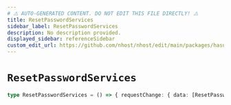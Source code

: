 ```yaml
---
# ⚠️ AUTO-GENERATED CONTENT. DO NOT EDIT THIS FILE DIRECTLY! ⚠️
title: ResetPasswordServices
sidebar_label: ResetPasswordServices
description: No description provided.
displayed_sidebar: referenceSidebar
custom_edit_url: https://github.com/nhost/nhost/edit/main/packages/hasura-auth-js/src/machines/reset-password.ts#L21
---
```


# `ResetPasswordServices`

```ts
type ResetPasswordServices = () => { requestChange: { data: [ResetPasswordResponse](/reference/docgen/javascript/nhost-js/types/reset-password-response) } }
```
